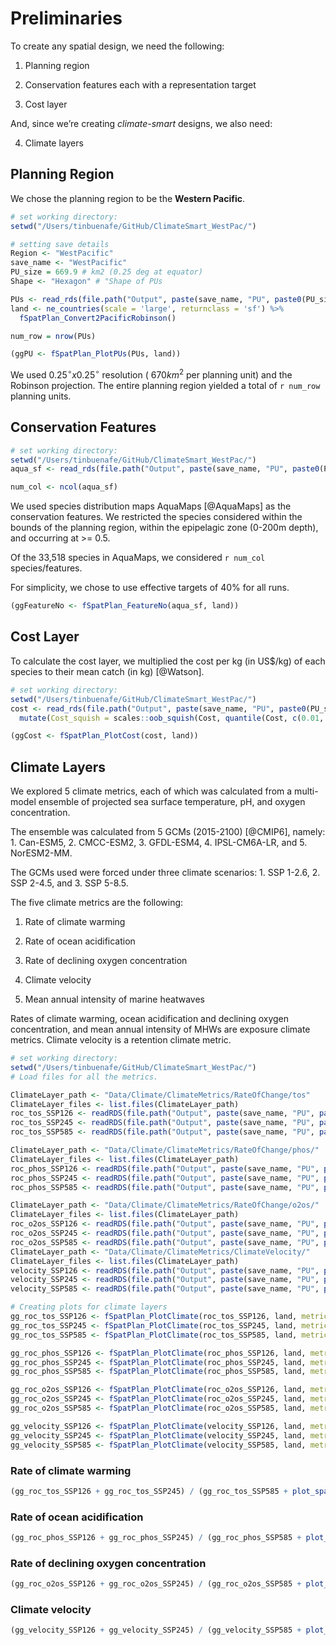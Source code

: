 # Preliminaries {#preliminary}

To create any spatial design, we need the following:

1. Planning region

2. Conservation features each with a representation target

3. Cost layer

And, since we're creating _climate-smart_ designs, we also need:

4. Climate layers

## Planning Region {#planning-region}
We chose the planning region to be the __Western Pacific__.
```r
# set working directory:
setwd("/Users/tinbuenafe/GitHub/ClimateSmart_WestPac/")

# setting save details
Region <- "WestPacific"
save_name <- "WestPacific"
PU_size = 669.9 # km2 (0.25 deg at equator)
Shape <- "Hexagon" # "Shape of PUs

PUs <- read_rds(file.path("Output", paste(save_name, "PU", paste0(PU_size,"km2"), "Output.rds", sep = "_")))
land <- ne_countries(scale = 'large', returnclass = 'sf') %>% 
  fSpatPlan_Convert2PacificRobinson() 

num_row = nrow(PUs)
```
```r
(ggPU <- fSpatPlan_PlotPUs(PUs, land))
```

We used $0.25^{\circ} x 0.25^{\circ}$ resolution ($~670 km^2$ per planning unit) and the Robinson projection. The entire planning region yielded a total of `r num_row` planning units.

## Conservation Features {#conservation-features}
```r
# set working directory:
setwd("/Users/tinbuenafe/GitHub/ClimateSmart_WestPac/")
aqua_sf <- read_rds(file.path("Output", paste(save_name, "PU", paste0(PU_size,"km2"), "AquaMaps_Output.rds", sep = "_")))

num_col <- ncol(aqua_sf)
```

We used species distribution maps AquaMaps [@AquaMaps] as the conservation features. We restricted the species considered within the bounds of the planning region, within the epipelagic zone (0-200m depth), and occurring at >= 0.5.

Of the 33,518 species in AquaMaps, we considered `r num_col` species/features.

For simplicity, we chose to use effective targets of 40% for all runs.

``` r
(ggFeatureNo <- fSpatPlan_FeatureNo(aqua_sf, land))
```

## Cost Layer {#cost-layer}
To calculate the cost layer, we multiplied the cost per kg (in US$/kg) of each species to their mean catch (in kg) [@Watson].

``` r
# set working directory:
setwd("/Users/tinbuenafe/GitHub/ClimateSmart_WestPac/")
cost <- read_rds(file.path("Output", paste(save_name, "PU", paste0(PU_size,"km2"), "CostLayer_Output.rds", sep = "_"))) %>% 
  mutate(Cost_squish = scales::oob_squish(Cost, quantile(Cost, c(0.01, 0.99))))
```
``` r
(ggCost <- fSpatPlan_PlotCost(cost, land))
```

## Climate Layers {#climate-metrics}
We explored 5 climate metrics, each of which was calculated from a multi-model ensemble of projected sea surface temperature, pH, and oxygen concentration. 

The ensemble was calculated from 5 GCMs (2015-2100) [@CMIP6], namely: 1. Can-ESM5, 2. CMCC-ESM2, 3. GFDL-ESM4, 4. IPSL-CM6A-LR, and 5. NorESM2-MM. 

The GCMs used were forced under three climate scenarios: 1. SSP 1-2.6, 2. SSP 2-4.5, and 3. SSP 5-8.5.

The five climate metrics are the following:

1. Rate of climate warming

2. Rate of ocean acidification

3. Rate of declining oxygen concentration

4. Climate velocity

5. Mean annual intensity of marine heatwaves

Rates of climate warming, ocean acidification and declining oxygen concentration, and mean annual intensity of MHWs are exposure climate metrics. Climate velocity is a retention climate metric.

```r
# set working directory:
setwd("/Users/tinbuenafe/GitHub/ClimateSmart_WestPac/")
# Load files for all the metrics.

ClimateLayer_path <- "Data/Climate/ClimateMetrics/RateOfChange/tos"
ClimateLayer_files <- list.files(ClimateLayer_path)
roc_tos_SSP126 <- readRDS(file.path("Output", paste(save_name, "PU", paste0(PU_size, "km2"), ClimateLayer_files[1], sep = "_")))
roc_tos_SSP245 <- readRDS(file.path("Output", paste(save_name, "PU", paste0(PU_size, "km2"), ClimateLayer_files[2], sep = "_")))
roc_tos_SSP585 <- readRDS(file.path("Output", paste(save_name, "PU", paste0(PU_size, "km2"), ClimateLayer_files[3], sep = "_")))

ClimateLayer_path <- "Data/Climate/ClimateMetrics/RateOfChange/phos/"
ClimateLayer_files <- list.files(ClimateLayer_path)
roc_phos_SSP126 <- readRDS(file.path("Output", paste(save_name, "PU", paste0(PU_size, "km2"), ClimateLayer_files[1], sep = "_")))
roc_phos_SSP245 <- readRDS(file.path("Output", paste(save_name, "PU", paste0(PU_size, "km2"), ClimateLayer_files[2], sep = "_")))
roc_phos_SSP585 <- readRDS(file.path("Output", paste(save_name, "PU", paste0(PU_size, "km2"), ClimateLayer_files[3], sep = "_")))

ClimateLayer_path <- "Data/Climate/ClimateMetrics/RateOfChange/o2os/"
ClimateLayer_files <- list.files(ClimateLayer_path)
roc_o2os_SSP126 <- readRDS(file.path("Output", paste(save_name, "PU", paste0(PU_size, "km2"), ClimateLayer_files[1], sep = "_")))
roc_o2os_SSP245 <- readRDS(file.path("Output", paste(save_name, "PU", paste0(PU_size, "km2"), ClimateLayer_files[2], sep = "_")))
roc_o2os_SSP585 <- readRDS(file.path("Output", paste(save_name, "PU", paste0(PU_size, "km2"), ClimateLayer_files[3], sep = "_")))
ClimateLayer_path <- "Data/Climate/ClimateMetrics/ClimateVelocity/"
ClimateLayer_files <- list.files(ClimateLayer_path)
velocity_SSP126 <- readRDS(file.path("Output", paste(save_name, "PU", paste0(PU_size, "km2"), ClimateLayer_files[1], sep = "_")))
velocity_SSP245 <- readRDS(file.path("Output", paste(save_name, "PU", paste0(PU_size, "km2"), ClimateLayer_files[2], sep = "_")))
velocity_SSP585 <- readRDS(file.path("Output", paste(save_name, "PU", paste0(PU_size, "km2"), ClimateLayer_files[3], sep = "_")))

# Creating plots for climate layers
gg_roc_tos_SSP126 <- fSpatPlan_PlotClimate(roc_tos_SSP126, land, metric = "roc_tos", from = 0, to = 0.05) + labs(subtitle = "SSP 1-2.6")
gg_roc_tos_SSP245 <- fSpatPlan_PlotClimate(roc_tos_SSP245, land, metric = "roc_tos", from = 0, to = 0.05) + labs(subtitle = "SSP 2-4.5")
gg_roc_tos_SSP585 <- fSpatPlan_PlotClimate(roc_tos_SSP585, land, metric = "roc_tos", from = 0, to = 0.05) + labs(subtitle = "SSP 5-8.5")

gg_roc_phos_SSP126 <- fSpatPlan_PlotClimate(roc_phos_SSP126, land, metric = "roc_phos", from = -0.005, to = 0) + labs(subtitle = "SSP 1-2.6")
gg_roc_phos_SSP245 <- fSpatPlan_PlotClimate(roc_phos_SSP245, land, metric = "roc_phos", from = -0.005, to = 0) + labs(subtitle = "SSP 2-4.5")
gg_roc_phos_SSP585 <- fSpatPlan_PlotClimate(roc_phos_SSP585, land, metric = "roc_phos", from = -0.005, to = 0) + labs(subtitle = "SSP 5-8.5")

gg_roc_o2os_SSP126 <- fSpatPlan_PlotClimate(roc_o2os_SSP126, land, metric = "roc_o2os", from = -0.0002, to = 9.08e-05) + labs(subtitle = "SSP 1-2.6")
gg_roc_o2os_SSP245 <- fSpatPlan_PlotClimate(roc_o2os_SSP245, land, metric = "roc_o2os", from = -0.0002, to = 9.08e-05) + labs(subtitle = "SSP 2-4.5")
gg_roc_o2os_SSP585 <- fSpatPlan_PlotClimate(roc_o2os_SSP585, land, metric = "roc_o2os", from = -0.0002, to = 9.08e-05) + labs(subtitle = "SSP 5-8.5")

gg_velocity_SSP126 <- fSpatPlan_PlotClimate(velocity_SSP126, land, metric = "velocity", from = 0, to = 200) + labs(subtitle = "SSP 1-2.6")
gg_velocity_SSP245 <- fSpatPlan_PlotClimate(velocity_SSP245, land, metric = "velocity", from = 0, to = 200) + labs(subtitle = "SSP 2-4.5")
gg_velocity_SSP585 <- fSpatPlan_PlotClimate(velocity_SSP585, land, metric = "velocity", from = 0, to = 200) + labs(subtitle = "SSP 5-8.5")
```

### Rate of climate warming
```r
(gg_roc_tos_SSP126 + gg_roc_tos_SSP245) / (gg_roc_tos_SSP585 + plot_spacer()) + plot_layout(guides = "collect")
```

### Rate of ocean acidification
```r
(gg_roc_phos_SSP126 + gg_roc_phos_SSP245) / (gg_roc_phos_SSP585 + plot_spacer()) + plot_layout(guides = "collect")
```

### Rate of declining oxygen concentration
```r
(gg_roc_o2os_SSP126 + gg_roc_o2os_SSP245) / (gg_roc_o2os_SSP585 + plot_spacer()) + plot_layout(guides = "collect")
```

### Climate velocity
```r
(gg_velocity_SSP126 + gg_velocity_SSP245) / (gg_velocity_SSP585 + plot_spacer()) + plot_layout(guides = "collect")
```
